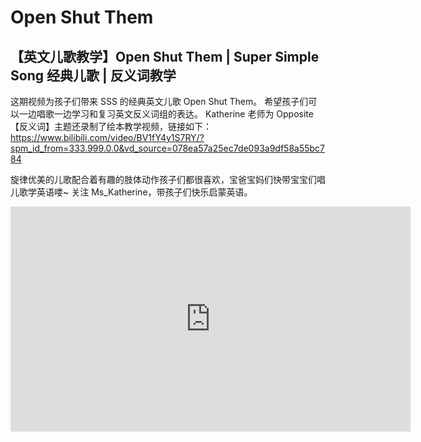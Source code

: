 # Open Shut Them

## 【英文儿歌教学】Open Shut Them | Super Simple Song 经典儿歌 | 反义词教学

这期视频为孩子们带来 SSS 的经典英文儿歌 Open Shut Them。
希望孩子们可以一边唱歌一边学习和复习英文反义词组的表达。
Katherine 老师为 Opposite【反义词】主题还录制了绘本教学视频，链接如下：
https://www.bilibili.com/video/BV1fY4y1S7RY/?spm_id_from=333.999.0.0&vd_source=078ea57a25ec7de093a9df58a55bc784

旋律优美的儿歌配合着有趣的肢体动作孩子们都很喜欢，宝爸宝妈们快带宝宝们唱儿歌学英语喽~
关注 Ms_Katherine，带孩子们快乐启蒙英语。

<iframe
  src="https://player.bilibili.com/player.html?bvid=BV1724y1j7iE&cid=1&page=1"
  scrolling="no"
  border="0"
  frameborder="no"
  framespacing="0"
  allowfullscreen="true"
  width="640"
  height="360"
></iframe>
